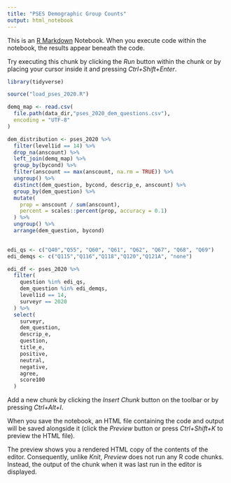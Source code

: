 ```yaml
---
title: "PSES Demographic Group Counts"
output: html_notebook
---
```


This is an [R Markdown](http://rmarkdown.rstudio.com) Notebook. When you execute code within the notebook, the results appear beneath the code. 

Try executing this chunk by clicking the *Run* button within the chunk or by placing your cursor inside it and pressing *Ctrl+Shift+Enter*. 

```r
library(tidyverse)

source("load_pses_2020.R")

demq_map <- read.csv(
  file.path(data_dir,"pses_2020_dem_questions.csv"), 
  encoding = "UTF-8"
)

```


```r
dem_distribution <- pses_2020 %>%
  filter(level1id == 14) %>% 
  drop_na(anscount) %>% 
  left_join(demq_map) %>% 
  group_by(bycond) %>% 
  filter(anscount == max(anscount, na.rm = TRUE)) %>% 
  ungroup() %>% 
  distinct(dem_question, bycond, descrip_e, anscount) %>% 
  group_by(dem_question) %>% 
  mutate(
    prop = anscount / sum(anscount),
    percent = scales::percent(prop, accuracy = 0.1)
  ) %>% 
  ungroup() %>% 
  arrange(dem_question, bycond)
  
```

```r

edi_qs <- c("Q40","Q55", "Q60", "Q61", "Q62", "Q67", "Q68", "Q69")
edi_demqs <- c("Q115","Q116","Q118","Q120","Q121A", "none")

edi_df <- pses_2020 %>% 
  filter(
    question %in% edi_qs, 
    dem_question %in% edi_demqs, 
    level1id == 14, 
    surveyr == 2020
  ) %>% 
  select(
    surveyr,
    dem_question,
    descrip_e,
    question,
    title_e,
    positive,
    neutral,
    negative,
    agree, 
    score100
  )
```


Add a new chunk by clicking the *Insert Chunk* button on the toolbar or by pressing *Ctrl+Alt+I*.

When you save the notebook, an HTML file containing the code and output will be saved alongside it (click the *Preview* button or press *Ctrl+Shift+K* to preview the HTML file).

The preview shows you a rendered HTML copy of the contents of the editor. Consequently, unlike *Knit*, *Preview* does not run any R code chunks. Instead, the output of the chunk when it was last run in the editor is displayed.
